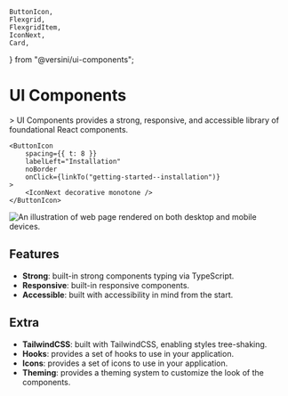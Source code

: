 	ButtonIcon,
	Flexgrid,
	FlexgridItem,
	IconNext,
	Card,
} from "@versini/ui-components";

<Meta title="Getting started/Overview" />

# UI Components

<Flexgrid alignVertical="center">
	<FlexgridItem span={{fallback:12 , lg: 6}}>
		> UI Components provides a strong, responsive, and accessible library of
		foundational React components.

    <ButtonIcon
    	spacing={{ t: 8 }}
    	labelLeft="Installation"
    	noBorder
    	onClick={linkTo("getting-started--installation")}
    >
    	<IconNext decorative monotone />
    </ButtonIcon>

  </FlexgridItem>
  <FlexgridItem span={{fallback:12 , lg: 6}}>
		<img
			className="mt-5"
			src="hero-14.jpg"
			alt="An illustration of web page rendered on both desktop and mobile devices."
			title="Hero image of a web page rendered on both desktop and mobile devices."
    	/>
  </FlexgridItem>
</Flexgrid>

## Features

<div className="prose">
	<ul>
		<li>
			<strong>Strong</strong>: built-in strong components typing via TypeScript.
    	</li>
    	<li>
    		<strong>Responsive</strong>: built-in responsive components.
    	</li>
    	<li>
    		<strong>Accessible</strong>: built with accessibility in mind from the
    		start.
    	</li>
    </ul>

</div>

## Extra

<div className="prose">
	<ul>
		<li>
			<strong>TailwindCSS</strong>: built with TailwindCSS, enabling styles
			tree-shaking.
		</li>
		<li>
			<strong>Hooks</strong>: provides a set of hooks to use in your
			application.
		</li>
		<li>
			<strong>Icons</strong>: provides a set of icons to use in your
			application.
		</li>
		<li>
			<strong>Theming</strong>: provides a theming system to customize the look
			of the components.
		</li>
	</ul>
</div>
